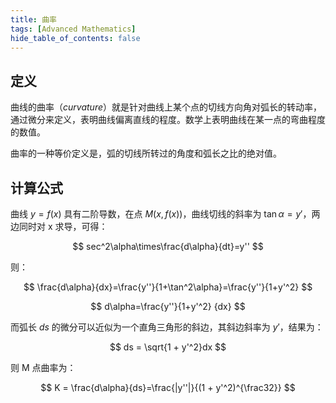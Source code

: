 ```yaml
---
title: 曲率
tags: [Advanced Mathematics]
hide_table_of_contents: false
---
```


## 定义

曲线的曲率（$curvature$）就是针对曲线上某个点的切线方向角对弧长的转动率，通过微分来定义，表明曲线偏离直线的程度。数学上表明曲线在某一点的弯曲程度的数值。

曲率的一种等价定义是，弧的切线所转过的角度和弧长之比的绝对值。

## 计算公式

曲线 $y=f(x)$ 具有二阶导数，在点 $M(x, f(x))$，曲线切线的斜率为 $\tan\alpha = y'$，两边同时对 x 求导，可得：

$$
sec^2\alpha\times\frac{d\alpha}{dt}=y''
$$

则：

$$
\frac{d\alpha}{dx}=\frac{y''}{1+\tan^2\alpha}=\frac{y''}{1+y'^2}
$$

$$
d\alpha=\frac{y''}{1+y'^2} {dx}
$$

而弧长 $ds$ 的微分可以近似为一个直角三角形的斜边，其斜边斜率为 $y'$，结果为：

$$
ds = \sqrt{1 + y'^2}dx
$$

则 M 点曲率为：

$$
K = \frac{d\alpha}{ds}=\frac{|y''|}{(1 + y'^2)^{\frac32}}
$$
